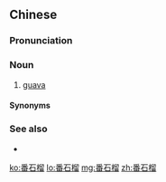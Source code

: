 ==Chinese==
{{zh-forms|type=12}}
{{wikipedia|lang=zh}}

===Pronunciation===
{{zh-pron
|m=fānshíliú,tl=y
|c=faan1 sek6 lau4-2
|c-t=fan1 siak4 liu3*
|md=huăng-siŏh-liù
|cat=n
}}

===Noun===
{{zh-noun}}

# [[guava]]

====Synonyms====
{{zh-dial}}

===See also===
* {{zh-l|石榴}}

{{zh-cat|Fruits}}

[[ko:番石榴]]
[[lo:番石榴]]
[[mg:番石榴]]
[[zh:番石榴]]
